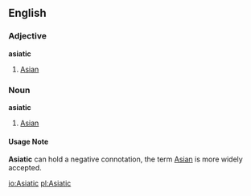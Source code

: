 ==English==
=== Adjective ===
'''asiatic'''
# [[Asian]]

=== Noun ===
'''asiatic'''
# [[Asian]]

==== Usage Note ====
'''Asiatic''' can hold a negative connotation, the term [[Asian]] is more widely accepted.

[[io:Asiatic]]
[[pl:Asiatic]]